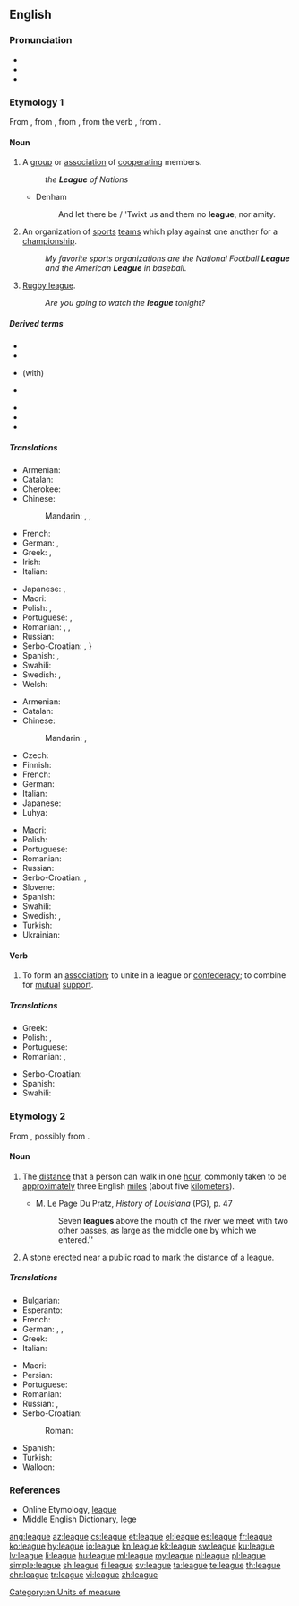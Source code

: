 ==English==
{{wikipedia}}

===Pronunciation===
* {{IPA|/liːɡ/|lang=en}}
* {{audio|en-us-league.ogg|Audio (US)|lang=en}}
* {{rhymes|iːɡ|lang=en}}

===Etymology 1===
From {{etyl|enm|en}} {{m|enm|ligg}}, from {{etyl|frm|en}} {{m|frm|ligue}}, from {{etyl|it|en}} {{m|it|lega}}, from the verb {{m|it|legare}}, from {{etyl|la|en}} {{m|la|ligō||to tie}}.

====Noun====
{{en-noun}}

# A [[group]] or [[association]] of [[cooperate|cooperating]] members.
#: ''the '''League''' of Nations''
#* Denham
#*: And let there be / 'Twixt us and them no '''league''', nor amity.
# An organization of [[sports]] [[team]]s which play against one another for a [[championship]].
#: ''My favorite sports organizations are the National Football '''League''' and the American '''League''' in baseball.''
# {{lb|en|informal}} [[rugby league|Rugby league]].
#: ''Are you going to watch the '''league''' tonight?''

=====Derived terms=====
{{top2}}
* {{l|en|bush league}}
* {{l|en|in a league of one's own}}
* {{l|en|in league}} (with)
* {{l|en|major league}}
{{mid2}}
* {{l|en|minor league}}
* {{l|en|non-league}}
* {{l|en|out of one's league}}
{{bottom}}

=====Translations=====
{{trans-top|a group or association of cooperating members}}
* Armenian: {{t+|hy|լիգա|sc=Armn}}
* Catalan: {{t+|ca|lliga|f}}
* Cherokee: {{t|chr|ᎤᎾᏙᏢᎯ|tr=unadotlvhi|sc=Cher}}
* Chinese:
*: Mandarin: {{t+|cmn|同盟|tr=tóngméng|sc=Hani}}, {{t+|cmn|聯盟|sc=Hani}}, {{t+|cmn|联盟|tr=liánméng|sc=Hani}}
* French: {{t+|fr|ligue|f}}
* German: {{t+|de|Liga|f}}, {{t+|de|Bund|n}}
* Greek: {{t+|el|σύνδεσμος|m|sc=Grek}}, {{t+|el|ένωση|f|sc=Grek}}
* Irish: {{t|ga|conradh|m}}
* Italian: {{t+|it|lega}}
{{trans-mid}}
* Japanese: {{t+|ja|連盟|tr=れんめい, renmei|sc=Jpan}}, {{t+|ja|同盟|tr=どうめい, dōmei|sc=Jpan}}
* Maori: {{t|mi|rīki}}
* Polish: {{t+|pl|liga|f}}, {{t+|pl|przymierze|n}}
* Portuguese: {{t+|pt|aliança|f}}, {{t+|pt|liga|f}}
* Romanian: {{t+|ro|alianță|f}}, {{t+|ro|coaliție|f}}, {{t+|ro|ligă}}
* Russian: {{t+|ru|ли́га|f}}
* Serbo-Croatian: {{t|sh|лига|f|sc=Cyrl}}, {{t+|sh|liga}}}
* Spanish: {{t+|es|alianza|f}}, {{t+|es|liga|f}}
* Swahili: {{t+|sw|ligi}}
* Swedish: {{t+|sv|liga|c}}, {{t+|sv|förbund|n}}
* Welsh: {{t|cy|cynghrair|m|f}}
{{trans-bottom}}

{{trans-top|organization of sports teams}}
* Armenian: {{t+|hy|լիգա|sc=Armn}}
* Catalan: {{t+|ca|lliga|f}}
* Chinese:
*: Mandarin: {{t+|cmn|聯盟|sc=Hani}}, {{t+|cmn|联盟|tr=liánméng|sc=Hani}}
* Czech: {{t+|cs|liga|f}}
* Finnish: {{t+|fi|liiga}}
* French: {{t+|fr|ligue|f}}
* German: {{t+|de|Liga|f}}
* Italian: {{t+|it|lega}}
* Japanese: {{t|ja|リーグ|tr=rīgu|sc=Jpan}}
* Luhya: {{t|luy|eligi}}
{{trans-mid}}
* Maori: {{t|mi|rīki}}
* Polish: {{t+|pl|liga|f}}
* Portuguese: {{t+|pt|liga|f}}
* Romanian: {{t+|ro|ligă|f}}
* Russian: {{t+|ru|ли́га|f}}
* Serbo-Croatian: {{t|sh|лига|f|sc=Cyrl}}, {{t+|sh|liga}}
* Slovene: {{t+|sl|liga|f}}
* Spanish: {{t+|es|liga|f}}
* Swahili: {{t+|sw|ligi}}
* Swedish: {{t+|sv|liga|c}}, {{t+|sv|förbund|n}}
* Turkish: {{t+|tr|lig}}
* Ukrainian: {{t|uk|ліга|f|tr=líha}}
{{trans-bottom}}

====Verb====
{{en-verb|leagu}}

# To form an [[association]]; to unite in a league or [[confederacy]]; to combine for [[mutual]] [[support]].
#: {{rfquotek|South}}

=====Translations=====
{{trans-top|to form an association}}
* Greek: {{t+|el|συνασπίζομαι|sc=Grek}}
* Polish: {{t|pl|sprzymierzać się}}, {{t|pl|sprzymierzyć się}}
* Portuguese: {{t|pt|[[associar]]-[[se]]}}
* Romanian: {{t|ro|a se alia}}, {{t|ro|a se coaliza}}
{{trans-mid}}
* Serbo-Croatian: {{t+|sh|koalirati}}
* Spanish: {{t+|es|asociarse}}
* Swahili: {{t+|sw|ligi}}
{{trans-bottom}}

===Etymology 2===
From {{etyl|LL.|en}} {{m|la|leuga}}, possibly from {{etyl|cel-gau|en}}.

====Noun====
{{en-noun}}

# {{lb|en|[[measurement]]}} The [[distance]] that a person can walk in one [[hour]], commonly taken to be [[approximately]] three English [[mile]]s (about five [[kilometer]]s).
#* M. Le Page Du Pratz, ''History of Louisiana'' (PG), p. 47
#*: Seven '''leagues''' above the mouth of the river we meet with two other passes, as large as the middle one by which we entered.''
# A stone erected near a public road to mark the distance of a league.

=====Translations=====
{{trans-top|distance}}
* Bulgarian: {{t+|bg|ле́вга|f}}
* Esperanto: {{t|eo|leŭgo}}
* French: {{t+|fr|lieue|f}}
* German: {{t+|de|Wegstunde|f}}, {{qualifier|obsolete}} {{t+|de|Meile|f}}, {{qualifier|obsolete}} {{t|de|Leuge|f}}
* Greek: {{t+|el|λεύγα|f|sc=Grek}}
* Italian: {{t+|it|lega}}
{{trans-mid}}
* Maori: {{t|mi|rīki}}
* Persian: {{t+|fa|فرسخ|tr=farsax|sc=fa-Arab}}
* Portuguese: {{t+|pt|légua|f}}
* Romanian: {{t+|ro|leghe}}
* Russian: {{t+|ru|лье|n}}, {{t+|ru|ли́га|f}}
* Serbo-Croatian:
*: Roman: {{t+|sh|liga}}
* Spanish: {{t+|es|legua|f}}
* Turkish: {{t+|tr|fersah}}
* Walloon: {{t+|wa|eure|f}}
{{trans-bottom}}

===References===
* Online Etymology, [http://www.etymonline.com/index.php?allowed_in_frame=0&search=league&searchmode=none league]
* Middle English Dictionary, lege

[[Category:en:Units of measure]]

[[ang:league]]
[[az:league]]
[[cs:league]]
[[et:league]]
[[el:league]]
[[es:league]]
[[fr:league]]
[[ko:league]]
[[hy:league]]
[[io:league]]
[[kn:league]]
[[kk:league]]
[[sw:league]]
[[ku:league]]
[[lv:league]]
[[li:league]]
[[hu:league]]
[[ml:league]]
[[my:league]]
[[nl:league]]
[[pl:league]]
[[simple:league]]
[[sh:league]]
[[fi:league]]
[[sv:league]]
[[ta:league]]
[[te:league]]
[[th:league]]
[[chr:league]]
[[tr:league]]
[[vi:league]]
[[zh:league]]